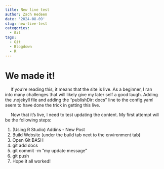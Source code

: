 ```yaml
---
title: New live test
author: Zach Hedeen
date: '2024-08-09'
slug: new-live-test
categories:
  - Git
tags:
  - Git
  - Blogdown
  - R
---
```


# We made it!

&emsp; If you're reading this, it means that the site is live. As a beginner, I ran into many challenges that will likely give my later self a good laugh. Adding the .nojekyll file and adding the "publishDir: docs" line to the config.yaml seem to have done the trick in getting this live. 

&emsp; Now that it's live, I need to test updating the content. My first attempt will be the following steps:

1. (Using R Studio) Addins - New Post
2. Build Website (under the build tab next to the environment tab)
3. Open Git BASH
4. git add docs
5. git commit -m "my update message"
6. git push 
7. Hope it all worked!